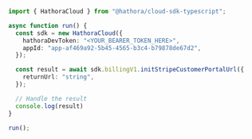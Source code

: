 ```typescript InitStripeCustomerPortalUrl.ts
import { HathoraCloud } from "@hathora/cloud-sdk-typescript";

async function run() {
  const sdk = new HathoraCloud({
    hathoraDevToken: "<YOUR_BEARER_TOKEN_HERE>",
    appId: "app-af469a92-5b45-4565-b3c4-b79878de67d2",
  });

  const result = await sdk.billingV1.initStripeCustomerPortalUrl({
    returnUrl: "string",
  });

  // Handle the result
  console.log(result)
}

run();
```
